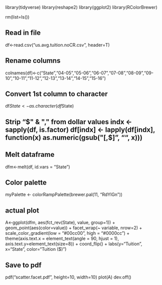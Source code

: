 library(tidyverse)
library(reshape2)
library(ggplot2)
library(RColorBrewer)

rm(list=ls())

## Read in file
df<-read.csv("us.avg.tuition.noCR.csv", header=T)

## Rename columns
colnames(df)<-c("State","04-05","05-06","06-07","07-08","08-09","09-10","10-11","11-12","12-13","13-14","14-15","15-16")

## Convert 1st column to character
df$State<-as.character(df$State)

## Strip "$" & "," from dollar values
indx <- sapply(df, is.factor)
df[indx] <- lapply(df[indx], function(x) as.numeric(gsub("[,$]", "", x)))

## Melt dataframe
dfm<-melt(df, id.vars = "State")

## Color palette
myPalette <- colorRampPalette(brewer.pal(11, "RdYlGn"))

## actual plot
A<-ggplot(dfm, aes(fct_rev(State), value, group=1)) +
  geom_point(aes(color=value)) +
  facet_wrap(~ variable, nrow=2) +
  scale_color_gradient(low = "#00cc00", high = "#0000cc") +
  theme(axis.text.x = element_text(angle = 90, hjust = 1), axis.text.y=element_text(size=8)) +
  coord_flip() +
  labs(y="Tuition", x="State", color="Tuition ($)")
  
## Save to pdf
pdf("scatter.facet.pdf", height=10, width=10)
plot(A)
dev.off()
